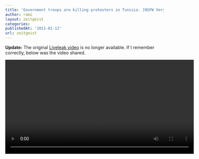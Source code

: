 ```yaml
---
title: 'Government troops are killing protesters in Tunisia. [NSFW Very Graphic VIDEO]'
author: rami
layout: zeitgeist
categories:
publishedAt: '2011-01-12'
url: zeitgeist
---
```


__Update:__ The original [Liveleak video](http://www.liveleak.com/e/2d8_1294720161) is no longer available. If I remember correctly, below was the video shared.

<video controls width="600">
    <source src="/assets/videos/content/zeitgeist/governemt-troops-are-killing-protesters-in-tunisia.mp4"
            type="video/mp4"/>
    Sorry, your browser doesn't support embedded videos.
</video>

